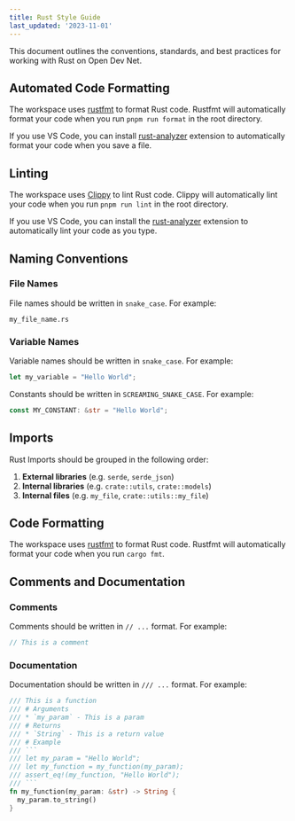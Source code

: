 ```yaml
---
title: Rust Style Guide
last_updated: '2023-11-01'
---
```


This document outlines the conventions, standards, and best practices for working with Rust on Open Dev Net.

## Automated Code Formatting

The workspace uses [rustfmt](https://github.com/rust-lang/rustfmt) to format Rust code. Rustfmt will automatically format your code when you run `pnpm run format` in the root directory.

If you use VS Code, you can install [rust-analyzer](https://marketplace.visualstudio.com/items?itemName=rust-lang.rust-analyzer) extension to automatically format your code when you save a file.

## Linting

The workspace uses [Clippy](https://github.com/rust-lang/rust-clippy) to lint Rust code. Clippy will automatically lint your code when you run `pnpm run lint` in the root directory.

If you use VS Code, you can install the [rust-analyzer](https://marketplace.visualstudio.com/items?itemName=rust-lang.rust-analyzer) extension to automatically lint your code as you type.

## Naming Conventions

### File Names

File names should be written in `snake_case`. For example:

```text
my_file_name.rs
```

### Variable Names

Variable names should be written in `snake_case`. For example:

```rs
let my_variable = "Hello World";
```

Constants should be written in `SCREAMING_SNAKE_CASE`. For example:

```rs
const MY_CONSTANT: &str = "Hello World";
```

## Imports

Rust Imports should be grouped in the following order:

1. **External libraries** (e.g. `serde`, `serde_json`)
2. **Internal libraries** (e.g. `crate::utils`, `crate::models`)
3. **Internal files** (e.g. `my_file`, `crate::utils::my_file`)

## Code Formatting

The workspace uses [rustfmt](https://github.com/rust-lang/rustfmt) to format Rust code. Rustfmt will automatically format your code when you run `cargo fmt`.

## Comments and Documentation

### Comments

Comments should be written in `// ...` format. For example:

```rs
// This is a comment
```

### Documentation

Documentation should be written in `/// ...` format. For example:

````rs
/// This is a function
/// # Arguments
/// * `my_param` - This is a param
/// # Returns
/// * `String` - This is a return value
/// # Example
/// ```
/// let my_param = "Hello World";
/// let my_function = my_function(my_param);
/// assert_eq!(my_function, "Hello World");
/// ```
fn my_function(my_param: &str) -> String {
  my_param.to_string()
}
````
